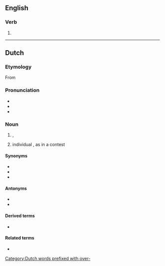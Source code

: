 ==English==

===Verb===
{{head|en|present participle}}

# {{present participle of|overwin|lang=en|nocat=1}}

----

==Dutch==

===Etymology===
From {{suffix|nl|overwinnen|ing}}

===Pronunciation===
* {{IPA|/ˌoːvərˈʋɪnɪŋ/|lang=nl}}
* {{audio|Nl-overwinning.ogg|Audio|lang=nl}}
* {{hyphenation|over|win|ning|lang=nl}}

===Noun===
{{nl-noun|f|-en|overwinningetje|dim2=overwinninkje}}

# {{l|en|victory}}, {{l|en|triumph}}
# individual {{l|en|win}}, as in a contest

====Synonyms====
* {{l|nl|triomf}}
* {{l|nl|victorie}}
* {{l|nl|zege}}

====Antonyms====
* {{l|nl|nederlaag}}
* {{l|nl|verlies}}

====Derived terms====
* {{l|nl|overwinningsroes}} {{g2|m}}

====Related terms====
* {{l|nl|overwinnaar}}

[[Category:Dutch words prefixed with over-]]